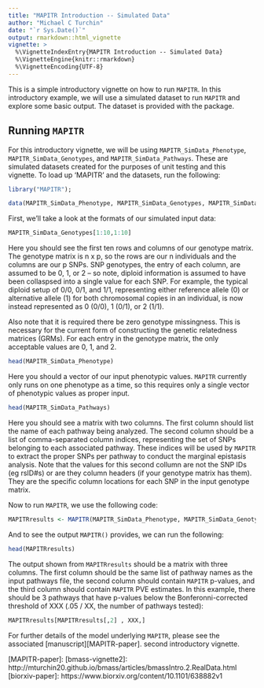 ```yaml
---
title: "MAPITR Introduction -- Simulated Data"
author: "Michael C Turchin"
date: "`r Sys.Date()`"
output: rmarkdown::html_vignette
vignette: >
  %\VignetteIndexEntry{MAPITR Introduction -- Simulated Data}
  %\VignetteEngine{knitr::rmarkdown}
  %\VignetteEncoding{UTF-8}
---
```


This is a simple introductory vignette on how to run `MAPITR`. In this introductory example, we will use a simulated dataset to run `MAPITR` and explore some basic output. The dataset is provided with the package.

## Running `MAPITR`

For this introductory vignette, we will be using `MAPITR_SimData_Phenotype`, `MAPITR_SimData_Genotypes`, and `MAPITR_SimData_Pathways`. These are simulated datasets created for the purposes of unit testing and this vignette. To load up 'MAPITR' and the datasets, run the following:

```r
library("MAPITR");

data(MAPITR_SimData_Phenotype, MAPITR_SimData_Genotypes, MAPITR_SimData_Pathways)
```

First, we'll take a look at the formats of our simulated input data:

```r
MAPITR_SimData_Genotypes[1:10,1:10]
```

Here you should see the first ten rows and columns of our genotype matrix. The genotype matrix is n x p, so the rows are our n individuals and the columns are our p SNPs. SNP genotypes, the entry of each column, are assumed to be 0, 1, or 2 -- so note, diploid information is assumed to have been collaspsed into a single value for each SNP. For example, the typical diploid setup of 0/0, 0/1, and 1/1, representing either reference allele (0) or alternative allele (1) for both chromosomal copies in an individual, is now instead represented as 0 (0/0), 1 (0/1), or 2 (1/1).

Also note that it is required there be zero genotype missingness. This is necessary for the current form of constructing the genetic relatedness matrices (GRMs). For each entry in the genotype matrix, the only acceptable values are 0, 1, and 2. 

```r
head(MAPITR_SimData_Phenotype)
```

Here you should a vector of our input phenotypic values. `MAPITR` currently only runs on one phenotype as a time, so this requires only a single vector of phenotypic values as proper input. 


```r
head(MAPITR_SimData_Pathways)
```

Here you should see a matrix with two columns. The first column should list the name of each pathway being analyzed. The second column should be a list of comma-separated column indices, representing the set of SNPs belonging to each associated pathway. These indices will be used by `MAPITR` to extract the proper SNPs per pathway to conduct the marginal epistasis analysis. Note that the values for this second collumn are not the SNP IDs (eg rsID#s) or are they column headers (if your genotype matrix has them). They are the specific column locations for each SNP in the input genotype matrix.

Now to run `MAPITR`, we use the following code:

```r
MAPITRresults <- MAPITR(MAPITR_SimData_Phenotype, MAPITR_SimData_Genotypes, MAPITR_SimData_Pathways)
```

And to see the output `MAPITR()` provides, we can run the following:

```r
head(MAPITRresults)
```

The output shown from `MAPITRresults` should be a matrix with three columns. The first column should be the same list of pathway names as the input pathways file, the second column should contain `MAPITR` p-values, and the third column should contain `MAPITR` PVE estimates. In this example, there should be 3 pathways that have p-values below the Bonferonni-corrected threshold of XXX (.05 / XX, the number of pathways tested):

```r
MAPITRresults[MAPITRresults[,2] , XXX,]
```



For further details of the model underlying `MAPITR`, please see the associated [manuscript][MAPITR-paper]. 
second introductory vignette.

[MAPITR-paper]:
[bmass-vignette2]: http://mturchin20.github.io/bmass/articles/bmassIntro.2.RealData.html
[biorxiv-paper]: https://www.biorxiv.org/content/10.1101/638882v1
